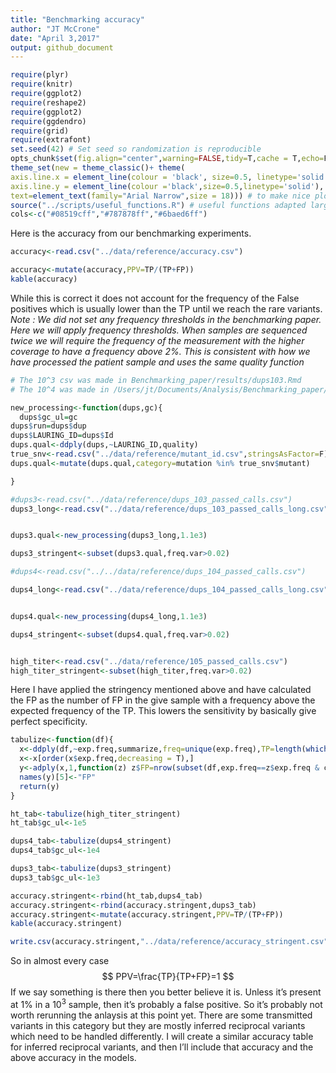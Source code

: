 ```yaml
---
title: "Benchmarking accuracy"
author: "JT McCrone"
date: "April 3,2017"
output: github_document
---
```



```r
require(plyr)
require(knitr)
require(ggplot2)
require(reshape2)
require(ggplot2)
require(ggdendro)
require(grid)
require(extrafont)
set.seed(42) # Set seed so randomization is reproducible
opts_chunk$set(fig.align="center",warning=FALSE,tidy=T,cache = T,echo=F)
theme_set(new = theme_classic()+ theme(
axis.line.x = element_line(colour = 'black', size=0.5, linetype='solid'),
axis.line.y = element_line(colour ='black',size=0.5,linetype='solid'),
text=element_text(family="Arial Narrow",size = 18))) # to make nice plots
source("../scripts/useful_functions.R") # useful functions adapted largley from HIVE work
cols<-c("#08519cff","#787878ff","#6baed6ff")


```

Here is the accuracy from our benchmarking experiments.
```r
accuracy<-read.csv("../data/reference/accuracy.csv")

accuracy<-mutate(accuracy,PPV=TP/(TP+FP))
kable(accuracy)
```
  
  
While this is correct it does not account for the frequency of the False positives which is usually lower than the TP until we reach the rare variants. 
_Note : We did not set any frequency thresholds in the benchmarking paper. Here we will apply frequency thresholds.  When samples are sequenced twice we will require  the frequency of the measurement with the higher coverage to have a frequency above 2%. This is consistent with how we have processed the patient sample and uses the same quality function_
  
```r
# The 10^3 csv was made in Benchmarking_paper/results/dups103.Rmd
# The 10^4 was made in /Users/jt/Documents/Analysis/Benchmarking_paper/results/figures.Rmd 

new_processing<-function(dups,gc){
  dups$gc_ul=gc
dups$run=dups$dup
dups$LAURING_ID=dups$Id
dups.qual<-ddply(dups,~LAURING_ID,quality)
true_snv<-read.csv("../data/reference/mutant_id.csv",stringsAsFactor=F)
dups.qual<-mutate(dups.qual,category=mutation %in% true_snv$mutant)

}

#dups3<-read.csv("../data/reference/dups_103_passed_calls.csv")
dups3_long<-read.csv("../data/reference/dups_103_passed_calls_long.csv")


dups3.qual<-new_processing(dups3_long,1.1e3)

dups3_stringent<-subset(dups3.qual,freq.var>0.02)

#dups4<-read.csv("../../data/reference/dups_104_passed_calls.csv")

dups4_long<-read.csv("../data/reference/dups_104_passed_calls_long.csv")


dups4.qual<-new_processing(dups4_long,1.1e3)

dups4_stringent<-subset(dups4.qual,freq.var>0.02)


high_titer<-read.csv("../data/reference/105_passed_calls.csv")
high_titer_stringent<-subset(high_titer,freq.var>0.02)
```
  
Here I have applied the stringency mentioned above and have calculated the FP as the number of FP in the give sample with a frequency above the expected frequency of the TP. This lowers the sensitivity by basically give perfect specificity.
```r
tabulize<-function(df){
  x<-ddply(df,~exp.freq,summarize,freq=unique(exp.freq),TP=length(which(category==T)),sensitivity=TP/20)
  x<-x[order(x$exp.freq,decreasing = T),]
  y<-adply(x,1,function(z) z$FP=nrow(subset(df,exp.freq==z$exp.freq & category==F & freq.var>z$exp.freq)))
  names(y)[5]<-"FP"
  return(y)
}

ht_tab<-tabulize(high_titer_stringent)
ht_tab$gc_ul<-1e5

dups4_tab<-tabulize(dups4_stringent)
dups4_tab$gc_ul<-1e4

dups3_tab<-tabulize(dups3_stringent)
dups3_tab$gc_ul<-1e3

accuracy.stringent<-rbind(ht_tab,dups4_tab)
accuracy.stringent<-rbind(accuracy.stringent,dups3_tab)
accuracy.stringent<-mutate(accuracy.stringent,PPV=TP/(TP+FP))
kable(accuracy.stringent)

write.csv(accuracy.stringent,"../data/reference/accuracy_stringent.csv")

```


So in almost every case 
$$
PPV=\frac{TP}{TP+FP}=1
$$
If we say something is there then you better believe it is. Unless it's present at 1% in a $10^3$ sample, then it's probably a false positive. So it's probably not worth rerunning the anlaysis at this point yet. There are some transmitted variants in this category but they are mostly inferred reciprocal variants which need to be handled differently. I will create a similar accuracy table for inferred reciprocal variants, and then I'll include that accuracy and the above accuracy in the models.